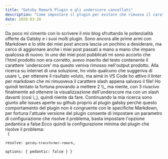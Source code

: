 ```yaml
---
title: "Gatsby Remark Plugin e gli underscore cancellati"
description: "Come impostare il plugin per evitare che rimuova il carattere underscore"
date: 2020-03-28
---
```


Da poco mi cimento con lo scrivere il mio blog sfruttando le potenzialità offerte da Gatsby e i suoi molti plugin. Sono ancora alle prime armi con Markdown e lo stile dei miei post ancora lascia un pochino a desiderare, ma cerco di aggiornare anche i miei post passati a mano a mano che imparo qualcosa di nuovo. In uno dei miei post pubblicati mi sono accorto che l'html prodotto non era corretto, avevo inserito del testo contenente il carattere 'underscore' ma questo veniva rimosso nell'output prodotto. Alla ricerca su internet di una soluzione, ho visto qualcuno che suggeriva di usare &#92;\_ per ottenere il risultato voluto, ma aimè in VS Code ho attivo il linter per markdown che mi rimuoveva il carattere slash appena salvavo il file! Ho quindi tentato la fortuna provando a mettere 2 &#92;&#92;\_ ma niente, con 3 riuscivo finalmemte ad ottenere la visualizzazione dell'underscore ma con un slash davanti (così &#92;\_), quindi niente da fare. Continuando la mia ricerca sono giunto alle issues aperte su github proprio al plugin gatsby perchè questo comportamento del plugin non è congruente con le specifiche Markdown, per fortuna l'attuale versione del plugin consente di impostare un parametro di configurazione che risolve il problema, basta impostare l'opzione pedantica a false.Ecco quindi la configurazione minima del plugin che risolve il problema:  
<code>
{  
resolve: `gatsby-transformer-remark`,  
options: {
pedantic: false
}
}  
</code>
